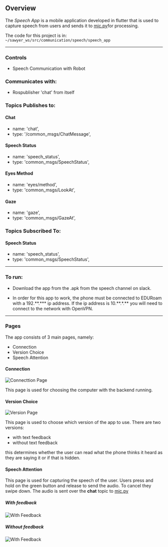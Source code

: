 ## Overview

The *Speech App* is a mobile application developed in flutter that is used to capture speech from users and sends it to [mic.py](./Mic)for processing.

The code for this project is in: `~/sawyer_ws/src/communication/speech/speech_app`

---

### Controls

- Speech Communication with Robot

### Communicates with:

- Rospublisher 'chat' from itself

### Topics Publishes to:

#### Chat

- name: 'chat',
- type: '/common_msgs/ChatMessage',

#### Speech Status

- name: 'speech_status',
- type: 'common_msgs/SpeechStatus',

#### Eyes Method

- name: 'eyes/method',
- type: 'common_msgs/LookAt',

#### Gaze

- name: 'gaze',
- type: 'common_msgs/GazeAt',

### Topics Subscribed To:

#### Speech Status

- name: 'speech_status',
- type: 'common_msgs/SpeechStatus',

---

### To run:

- Download the app from the .apk from the speech channel on slack.

- In order for this app to work, the phone must be connected to EDURoam with a 192.\*\*.\*\*\* ip address. If the ip address is 10.\*\*.\*.\*\* you will need to connect to the network with OpenVPN.

---

### Pages

The app consists of 3 main pages, namely:

- Connection
- Version Choice
- Speech Attention

#### Connection

![Connecttion Page](/img/Connection.jpg)

This page is used for choosing the computer with the backend running.

#### Version Choice

![Version Page](/img/Version.jpg)

This page is used to choose which version of the app to use. There are two versions:

- with text feedback
- without text feedback

this determines whether the user can read what the phone thinks it heard as they are saying it or if that is hidden.

#### Speech Attention

This page is used for capturing the speech of the user. Users press and hold on the green button and release to send the audio. To cancel they swipe down. The audio is sent over the **chat** topic to [mic.py](./Mic)

##### With feedback

![With Feedback](/img/Attention_With_Feedback.jpg)

##### Without feedback

![With Feedback](/img/Attention_No_Feedback.jpg)
